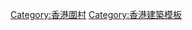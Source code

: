 {{Navbox
|name  = 香港圍村
|title = [[香港圍村]]（尚待補充）
|style = 100%
|image = 
|bodyclass = hlist

|group1 = [[九龍]]
|list1  = {{Navbox subgroup
  |groupstyle = width:8em;
  |liststyle = width:auto; 
  |group1 = [[新蒲崗]]
  |list1 = 
* [[衙前圍村]]
  }}

|group2 = [[新界]]
|list2  =  {{Navbox subgroup
  |groupstyle = width:8em;
  |liststyle = width:auto; 
  |group1 = [[元朗區|元朗]]
  |list1 = 
* [[錦田]]六圍
** [[吉慶圍]]
** [[永隆圍]]
** [[泰康圍]]
** [[南圍 (錦田)|南圍]]
* [[北圍 (錦田)|北圍]]
* [[新圍 (錦田)|新圍]]
* [[屏山 (香港)|屏山]]三圍
** [[上璋圍]]
** [[灰沙圍 (元朗區)|灰沙圍]]
* [[橋頭圍]]
* [[新田 (香港)|新田]]三圍
** [[仁壽圍]]
** [[石湖圍]]
** [東鎮圍]]

  |group2 = [[沙田 (香港)|沙田]]
  |list2 = 
* [[山下圍|曾大屋]]{{small|（又稱[[山下圍|曾氏大屋]]，舊稱[[山下圍]]、[[山下圍|山廈圍]]）}}
* [[大圍村|積存圍]]{{small|（通稱[[大圍村]]）}}
* [[田心圍]]

  |group3 = [[上水]]
  |list3 = 
* [[上水鄉|上水鄉圍內村]]{{small|（通稱[[上水圍]]）}}
* [[松柏塱#松柏塱客家圍|松柏塱客家圍]]
* [[丙崗|丙崗村]]{{small|（舊稱[[丙崗|祥龍圍]]）}}

  |group4 = [[粉嶺]]
  |list4 = 
* [[粉嶺圍]]
* [[龍躍頭]]五圍
** [[老圍 (龍躍頭)|老圍]]
** [[麻笏圍]]
** [[永寧圍]]
** [[東閣圍]]{{small|（又稱[[嶺角圍]]）}}
** [[新圍 (龍躍頭)|新圍]]{{small|（又稱[[覲龍圍]]）}}

  |group5 = [[沙頭角]]
  |list5 = 
* [[荔枝窩]]

  |group6 = [[打鼓嶺 (北區)|打鼓嶺]]
  |list6 = 
* [[簡頭圍]]
* [[香園圍]]

  |group7 = [[荃灣]]
  |list7 = 
* [[三棟屋村|三棟屋]]

  |group8 = [[大埔區|大埔]]
  |list8 = 
* [[大埔頭]]水圍
* [[泰亨]]兩圍
** [[中心圍]]
** [[灰沙圍 (大埔區)|灰沙圍]]
  }}
}}<includeonly>[[Category:香港圍村]]</includeonly><noinclude>[[Category:香港建築模板]]</noinclude>
